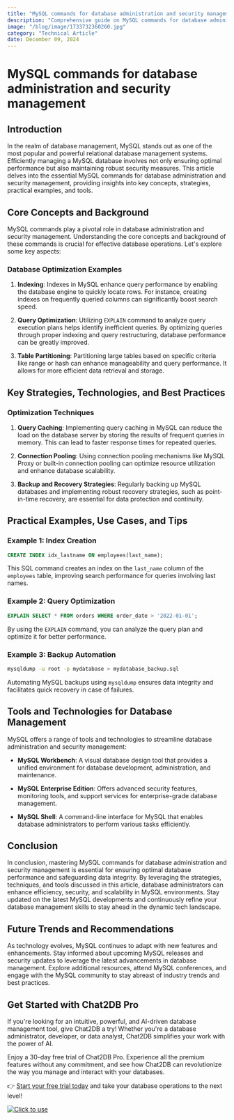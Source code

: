 ```yaml
---
title: "MySQL commands for database administration and security management"
description: "Comprehensive guide on MySQL commands for database administration and security management, covering key concepts, strategies, practical examples, and tools."
image: "/blog/image/1733732360260.jpg"
category: "Technical Article"
date: December 09, 2024
---
```


# MySQL commands for database administration and security management


<Authors date="December 09, 2024">
  <Author name="Aiden Stone" link="https://chat2db.ai" />
</Authors>

## Introduction

In the realm of database management, MySQL stands out as one of the most popular and powerful relational database management systems. Efficiently managing a MySQL database involves not only ensuring optimal performance but also maintaining robust security measures. This article delves into the essential MySQL commands for database administration and security management, providing insights into key concepts, strategies, practical examples, and tools.

## Core Concepts and Background

MySQL commands play a pivotal role in database administration and security management. Understanding the core concepts and background of these commands is crucial for effective database operations. Let's explore some key aspects:

### Database Optimization Examples

1. **Indexing**: Indexes in MySQL enhance query performance by enabling the database engine to quickly locate rows. For instance, creating indexes on frequently queried columns can significantly boost search speed.

2. **Query Optimization**: Utilizing `EXPLAIN` command to analyze query execution plans helps identify inefficient queries. By optimizing queries through proper indexing and query restructuring, database performance can be greatly improved.

3. **Table Partitioning**: Partitioning large tables based on specific criteria like range or hash can enhance manageability and query performance. It allows for more efficient data retrieval and storage.

## Key Strategies, Technologies, and Best Practices

### Optimization Techniques

1. **Query Caching**: Implementing query caching in MySQL can reduce the load on the database server by storing the results of frequent queries in memory. This can lead to faster response times for repeated queries.

2. **Connection Pooling**: Using connection pooling mechanisms like MySQL Proxy or built-in connection pooling can optimize resource utilization and enhance database scalability.

3. **Backup and Recovery Strategies**: Regularly backing up MySQL databases and implementing robust recovery strategies, such as point-in-time recovery, are essential for data protection and continuity.

## Practical Examples, Use Cases, and Tips

### Example 1: Index Creation

```sql
CREATE INDEX idx_lastname ON employees(last_name);
```

This SQL command creates an index on the `last_name` column of the `employees` table, improving search performance for queries involving last names.

### Example 2: Query Optimization

```sql
EXPLAIN SELECT * FROM orders WHERE order_date > '2022-01-01';
```

By using the `EXPLAIN` command, you can analyze the query plan and optimize it for better performance.

### Example 3: Backup Automation

```bash
mysqldump -u root -p mydatabase > mydatabase_backup.sql
```

Automating MySQL backups using `mysqldump` ensures data integrity and facilitates quick recovery in case of failures.

## Tools and Technologies for Database Management

MySQL offers a range of tools and technologies to streamline database administration and security management:

- **MySQL Workbench**: A visual database design tool that provides a unified environment for database development, administration, and maintenance.

- **MySQL Enterprise Edition**: Offers advanced security features, monitoring tools, and support services for enterprise-grade database management.

- **MySQL Shell**: A command-line interface for MySQL that enables database administrators to perform various tasks efficiently.

## Conclusion

In conclusion, mastering MySQL commands for database administration and security management is essential for ensuring optimal database performance and safeguarding data integrity. By leveraging the strategies, techniques, and tools discussed in this article, database administrators can enhance efficiency, security, and scalability in MySQL environments. Stay updated on the latest MySQL developments and continuously refine your database management skills to stay ahead in the dynamic tech landscape.

## Future Trends and Recommendations

As technology evolves, MySQL continues to adapt with new features and enhancements. Stay informed about upcoming MySQL releases and security updates to leverage the latest advancements in database management. Explore additional resources, attend MySQL conferences, and engage with the MySQL community to stay abreast of industry trends and best practices.


## Get Started with Chat2DB Pro

If you're looking for an intuitive, powerful, and AI-driven database management tool, give Chat2DB a try! Whether you're a database administrator, developer, or data analyst, Chat2DB simplifies your work with the power of AI.

Enjoy a 30-day free trial of Chat2DB Pro. Experience all the premium features without any commitment, and see how Chat2DB can revolutionize the way you manage and interact with your databases.

👉 [Start your free trial today](https://chat2db.ai/pricing) and take your database operations to the next level!


[![Click to use](/image/blog/bg/chat2db.jpg)](https://chat2db.ai/)
